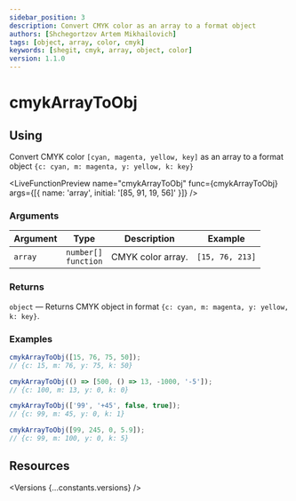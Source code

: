 ```yaml
---
sidebar_position: 3
description: Convert CMYK color as an array to a format object
authors: [Shchegortzov Artem Mikhailovich]
tags: [object, array, color, cmyk]
keywords: [shegit, cmyk, array, object, color]
version: 1.1.0
---
```




# cmykArrayToObj

## Using

Convert CMYK color `[cyan, magenta, yellow, key]` as an array to a format object `{c: cyan, m: magenta, y: yellow, k: key}`

<LiveFunctionPreview
  name="cmykArrayToObj"
  func={cmykArrayToObj}
  args={[{ name: 'array', initial: '[85, 91, 19, 56]' }]}
/>

### Arguments

| Argument | Type                         | Description       | Example         |
| -------- | ---------------------------- | ----------------- | --------------- |
| `array`  | `number[]` <br /> `function` | CMYK color array. | `[15, 76, 213]` |

### Returns

`object` — Returns CMYK object in format `{c: cyan, m: magenta, y: yellow, k: key}`.

### Examples

```js
cmykArrayToObj([15, 76, 75, 50]);
// {c: 15, m: 76, y: 75, k: 50}

cmykArrayToObj(() => [500, () => 13, -1000, '-5']);
// {c: 100, m: 13, y: 0, k: 0}

cmykArrayToObj(['99', '+45', false, true]);
// {c: 99, m: 45, y: 0, k: 1}

cmykArrayToObj([99, 245, 0, 5.9]);
// {c: 99, m: 100, y: 0, k: 5}
```

## Resources

<Versions {...constants.versions} />

<div style={{ display: 'flex', gap: 20 }}>
  <GitHubResourceButton linkPath={constants.resourceLinkPath} />
</div>
